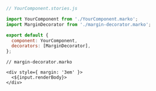 ```js
// YourComponent.stories.js

import YourComponent from './YourComponent.marko';
import MarginDecorator from './margin-decorator.marko';

export default {
  component: YourComponent,
  decorators: [MarginDecorator],
};
```

```marko
// margin-decorator.marko

<div style={ margin: '3em' }>
  <${input.renderBody}>
</div>
```
